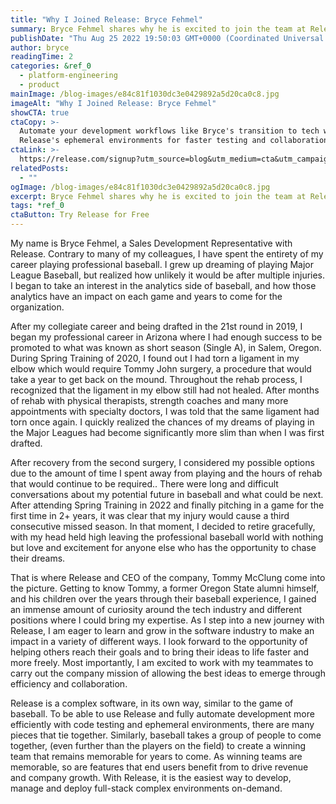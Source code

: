 ```yaml
---
title: "Why I Joined Release: Bryce Fehmel"
summary: Bryce Fehmel shares why he is excited to join the team at Release
publishDate: "Thu Aug 25 2022 19:50:03 GMT+0000 (Coordinated Universal Time)"
author: bryce
readingTime: 2
categories: &ref_0
  - platform-engineering
  - product
mainImage: /blog-images/e84c81f1030dc3e0429892a5d20ca0c8.jpg
imageAlt: "Why I Joined Release: Bryce Fehmel"
showCTA: true
ctaCopy: >-
  Automate your development workflows like Bryce's transition to tech with
  Release's ephemeral environments for faster testing and collaboration.
ctaLink: >-
  https://release.com/signup?utm_source=blog&utm_medium=cta&utm_campaign=blog-cta&utm_content=why-i-joined-release-bryce-fehmel
relatedPosts:
  - ""
ogImage: /blog-images/e84c81f1030dc3e0429892a5d20ca0c8.jpg
excerpt: Bryce Fehmel shares why he is excited to join the team at Release
tags: *ref_0
ctaButton: Try Release for Free
---
```


My name is Bryce Fehmel, a Sales Development Representative with Release. Contrary to many of my colleagues, I have spent the entirety of my career playing professional baseball. I grew up dreaming of playing Major League Baseball, but realized how unlikely it would be after multiple injuries. I began to take an interest in the analytics side of baseball, and how those analytics have an impact on each game and years to come for the organization.

After my collegiate career and being drafted in the 21st round in 2019, I began my professional career in Arizona where I had enough success to be promoted to what was known as short season (Single A), in Salem, Oregon. During Spring Training of 2020, I found out I had torn a ligament in my elbow which would require Tommy John surgery, a procedure that would take a year to get back on the mound. Throughout the rehab process, I recognized that the ligament in my elbow still had not healed. After months of rehab with physical therapists, strength coaches and many more appointments with specialty doctors, I was told that the same ligament had torn once again. I quickly realized the chances of my dreams of playing in the Major Leagues had become significantly more slim than when I was first drafted.

After recovery from the second surgery, I considered my possible options due to the amount of time I spent away from playing and the hours of rehab that would continue to be required.. There were long and difficult conversations about my potential future in baseball and what could be next. After attending Spring Training in 2022 and finally pitching in a game for the first time in 2+ years, it was clear that my injury would cause a third consecutive missed season. In that moment, I decided to retire gracefully, with my head held high leaving the professional baseball world with nothing but love and excitement for anyone else who has the opportunity to chase their dreams.

That is where Release and CEO of the company, Tommy McClung come into the picture. Getting to know Tommy, a former Oregon State alumni himself, and his children over the years through their baseball experience, I gained an immense amount of curiosity around the tech industry and different positions where I could bring my expertise. As I step into a new journey with Release, I am eager to learn and grow in the software industry to make an impact in a variety of different ways. I look forward to the opportunity of helping others reach their goals and to bring their ideas to life faster and more freely. Most importantly, I am excited to work with my teammates to carry out the company mission of allowing the best ideas to emerge through efficiency and collaboration.

Release is a complex software, in its own way, similar to the game of baseball. To be able to use Release and fully automate development more efficiently with code testing and ephemeral environments, there are many pieces that tie together. Similarly, baseball takes a group of people to come together, (even further than the players on the field) to create a winning team that remains memorable for years to come. As winning teams are memorable, so are features that end users benefit from to drive revenue and company growth. With Release, it is the easiest way to develop, manage and deploy full-stack complex environments on-demand.
